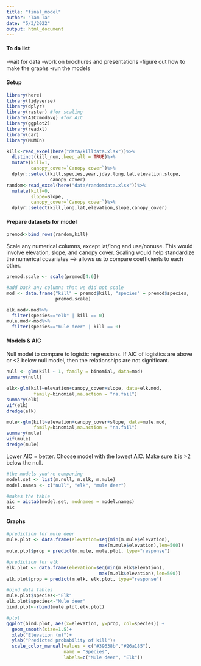 ```yaml
---
title: "final_model"
author: "Tam Ta"
date: "5/3/2022"
output: html_document
---
```

#### To do list
-wait for data
-work on brochures and presentations
-figure out how to make the graphs
-run the models


#### Setup
```r
library(here)
library(tidyverse)
library(dplyr)
library(raster) #for scaling
library(AICcmodavg) #for AIC
library(ggplot2)
library(readxl)
library(car)
library(MuMIn)
```

```r
kill<-read_excel(here("data/killdata.xlsx"))%>%
  distinct(kill_num,.keep_all = TRUE)%>%
  mutate(kill=1,
         canopy_cover=`Canopy cover`)%>%
  dplyr::select(kill,species,year,jday,long,lat,elevation,slope,
                canopy_cover)
random<-read_excel(here("data/randomdata.xlsx"))%>%
  mutate(kill=0,
         slope=Slope,
         canopy_cover=`Canopy cover`)%>%
  dplyr::select(kill,long,lat,elevation,slope,canopy_cover)
```

#### Prepare datasets for model

```r
premod<-bind_rows(random,kill)
```

Scale any numerical columns, except lat/long and use/nonuse. This would involve elevation, slope, and canopy cover. Scaling would help standardize the numerical covariates --> allows us to compare coefficients to each other.

```r
premod.scale <- scale(premod[4:6])

#add back any columns that we did not scale
mod <- data.frame("kill" = premod$kill, "species" = premod$species,
                  premod.scale)
```

```r
elk.mod<-mod%>%
  filter(species=="elk" | kill == 0)
mule.mod<-mod%>%
  filter(species=="mule deer" | kill == 0)
```

#### Models & AIC

Null model to compare to logistic regressions. If AIC of logistics are above or <2 below null model, then the relationships are not significant. 
```r
null <- glm(kill ~ 1, family = binomial, data=mod)
summary(null)
```

```r
elk<-glm(kill~elevation+canopy_cover+slope, data=elk.mod,
          family=binomial,na.action = "na.fail")
summary(elk)
vif(elk)
dredge(elk)
```

```r
mule<-glm(kill~elevation+canopy_cover+slope, data=mule.mod,
          family=binomial,na.action = "na.fail")
summary(mule)
vif(mule)
dredge(mule)
```

Lower AIC = better. Choose model with the lowest AIC. Make sure it is >2 below the null.

```r
#the models you're comparing
model.set <- list(m.null, m.elk, m.mule)
model.names <- c("null", "elk", "mule deer")

#makes the table
aic = aictab(model.set, modnames = model.names)
aic
```

#### Graphs

```r
#prediction for mule deer
mule.plot <- data.frame(elevation=seq(min(m.mule$elevation), 
                                  max(m.mule$elevation),len=500))
mule.plot$prop = predict(m.mule, mule.plot, type="response")

#prediction for elk
elk.plot <- data.frame(elevation=seq(min(m.elk$elevation), 
                                  max(m.elk$elevation),len=500))
elk.plot$prop = predict(m.elk, elk.plot, type="response")

#bind data tables
mule.plot$species<-"Elk"
elk.plot$species<-"Mule deer"
bind.plot<-rbind(mule.plot,elk.plot)

#plot
ggplot(bind.plot, aes(x=elevation, y=prop, col=species)) +
  geom_smooth(size=1.5)+
  xlab("Elevation (m)")+
  ylab("Predicted probability of kill")+
  scale_color_manual(values = c("#39638b","#26a185"), 
                     name = "Species",
                     labels=c("Mule deer", "Elk"))
```